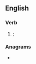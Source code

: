 ==English==

===Verb===
{{head|en|verb form}}

# {{obsolete spelling of|wept|lang=en|nodot=1}}; {{en-past of|weep|nocap=1}}

===Anagrams===
* {{anagrams|en|pewet|tweep}}
